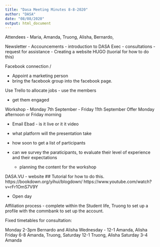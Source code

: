 ```yaml
---
title: "Dasa Meeting Minutes 8-8-2020"
author: "DASA"
date: "08/08/2020"
output: html_document
---
```


Attendees - Maria, Amanda, Truong, Alisha, Bernardo,


Newsletter - Accouncements - introduction to DASA Exec
           - consultations - request for assistance
           - Creating a website HUGO (tuorial for how to do this)
           
Facebook connection / 

 - Appoint a marketing person
 - bring the facebook group into the facebook page.
 
 

Use Trello to allocate jobs - use the members

- get them engaged


Workshop - Monday 7th September - Friday 11th September
Offer Monday afternoon or Friday morning

- Email Ebad - is it live or it it video
- what platform will the presentation take
- how soon to get a list of participants
- can we survey the paraticipants, to evaluate their level of experience and their expectations
  
  
  - planning the content for the workshop
 

DASA.VU - website
## Tutorial for how to do this.
https://bookdown.org/yihui/blogdown/
https://www.youtube.com/watch?v=rFr1OmS7V9Y


- Open day

  
Affiliation process - complete within the Student life, Truong to set up a profile with the commbank to set up the account.


Fixed timetables for consultation:

Monday 2-3pm Bernardo and Alisha
Wednesday - 12-1 Amanda, Alisha
Friday 6-8 Amanda, Truong, 
Saturday 12-1 Truong, Alisha
Saturday 3-4 Amanda

